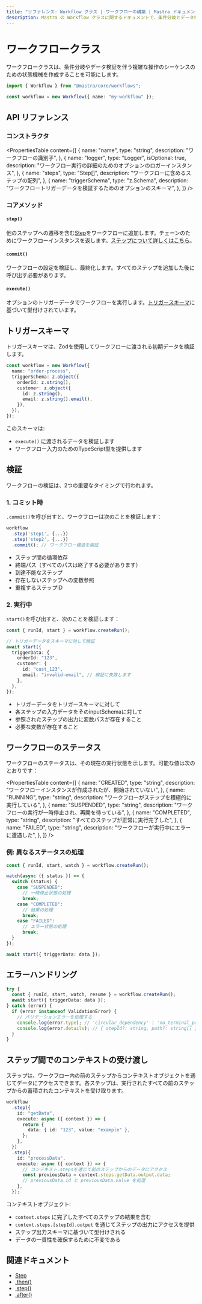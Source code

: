 ```yaml
---
title: "リファレンス: Workflow クラス | ワークフローの構築 | Mastra ドキュメント"
description: Mastra の Workflow クラスに関するドキュメントで、条件分岐とデータ検証を伴う複雑な操作のシーケンスのための状態マシンを作成することができます。
---
```


# ワークフロークラス

ワークフロークラスは、条件分岐やデータ検証を伴う複雑な操作のシーケンスのための状態機械を作成することを可能にします。

```ts copy
import { Workflow } from "@mastra/core/workflows";

const workflow = new Workflow({ name: "my-workflow" });
```

## API リファレンス

### コンストラクタ

<PropertiesTable
  content={[
    {
      name: "name",
      type: "string",
      description: "ワークフローの識別子",
    },
    {
      name: "logger",
      type: "Logger<WorkflowLogMessage>",
      isOptional: true,
      description:
        "ワークフロー実行の詳細のためのオプションのロガーインスタンス",
    },
    {
      name: "steps",
      type: "Step[]",
      description: "ワークフローに含めるステップの配列",
    },
    {
      name: "triggerSchema",
      type: "z.Schema",
      description:
        "ワークフロートリガーデータを検証するためのオプションのスキーマ",
    },
  ]}
/>

### コアメソッド

#### `step()`

他のステップへの遷移を含む[Step](./step-class.mdx)をワークフローに追加します。チェーンのためにワークフローインスタンスを返します。[ステップについて詳しくはこちら](./step-class.mdx)。

#### `commit()`

ワークフローの設定を検証し、最終化します。すべてのステップを追加した後に呼び出す必要があります。

#### `execute()`

オプションのトリガーデータでワークフローを実行します。[トリガースキーマ](./workflow.mdx#trigger-schemas)に基づいて型付けされています。

## トリガースキーマ

トリガースキーマは、Zodを使用してワークフローに渡される初期データを検証します。

```ts showLineNumbers copy
const workflow = new Workflow({
  name: "order-process",
  triggerSchema: z.object({
    orderId: z.string(),
    customer: z.object({
      id: z.string(),
      email: z.string().email(),
    }),
  }),
});
```

このスキーマは:

- `execute()` に渡されるデータを検証します
- ワークフロー入力のためのTypeScript型を提供します

## 検証

ワークフローの検証は、2つの重要なタイミングで行われます。

### 1. コミット時

`.commit()`を呼び出すと、ワークフローは次のことを検証します：

```ts showLineNumbers copy
workflow
  .step('step1', {...})
  .step('step2', {...})
  .commit(); // ワークフロー構造を検証
```

- ステップ間の循環依存
- 終端パス（すべてのパスは終了する必要があります）
- 到達不能なステップ
- 存在しないステップへの変数参照
- 重複するステップID

### 2. 実行中

`start()`を呼び出すと、次のことを検証します：

```ts showLineNumbers copy
const { runId, start } = workflow.createRun();

// トリガーデータをスキーマに対して検証
await start({
  triggerData: {
    orderId: "123",
    customer: {
      id: "cust_123",
      email: "invalid-email", // 検証に失敗します
    },
  },
});
```

- トリガーデータをトリガースキーマに対して
- 各ステップの入力データをそのinputSchemaに対して
- 参照されたステップの出力に変数パスが存在すること
- 必要な変数が存在すること

## ワークフローのステータス

ワークフローのステータスは、その現在の実行状態を示します。可能な値は次のとおりです：

<PropertiesTable
  content={[
    {
      name: "CREATED",
      type: "string",
      description: "ワークフローインスタンスが作成されたが、開始されていない",
    },
    {
      name: "RUNNING",
      type: "string",
      description: "ワークフローがステップを積極的に実行している",
    },
    {
      name: "SUSPENDED",
      type: "string",
      description: "ワークフローの実行が一時停止され、再開を待っている",
    },
    {
      name: "COMPLETED",
      type: "string",
      description: "すべてのステップが正常に実行完了した",
    },
    {
      name: "FAILED",
      type: "string",
      description: "ワークフローが実行中にエラーに遭遇した",
    },
  ]}
/>

### 例: 異なるステータスの処理

```typescript showLineNumbers copy
const { runId, start, watch } = workflow.createRun();

watch(async ({ status }) => {
  switch (status) {
    case "SUSPENDED":
      // 一時停止状態の処理
      break;
    case "COMPLETED":
      // 結果の処理
      break;
    case "FAILED":
      // エラー状態の処理
      break;
  }
});

await start({ triggerData: data });
```

## エラーハンドリング

```ts showLineNumbers copy
try {
  const { runId, start, watch, resume } = workflow.createRun();
  await start({ triggerData: data });
} catch (error) {
  if (error instanceof ValidationError) {
    // バリデーションエラーを処理する
    console.log(error.type); // 'circular_dependency' | 'no_terminal_path' | 'unreachable_step'
    console.log(error.details); // { stepId?: string, path?: string[] }
  }
}
```

## ステップ間でのコンテキストの受け渡し

ステップは、ワークフロー内の前のステップからコンテキストオブジェクトを通じてデータにアクセスできます。各ステップは、実行されたすべての前のステップからの蓄積されたコンテキストを受け取ります。

```typescript showLineNumbers copy
workflow
  .step({
    id: "getData",
    execute: async ({ context }) => {
      return {
        data: { id: "123", value: "example" },
      };
    },
  })
  .step({
    id: "processData",
    execute: async ({ context }) => {
      // コンテキスト.stepsを通じて前のステップからのデータにアクセス
      const previousData = context.steps.getData.output.data;
      // previousData.id と previousData.value を処理
    },
  });
```

コンテキストオブジェクト:

- `context.steps` に完了したすべてのステップの結果を含む
- `context.steps.[stepId].output` を通じてステップの出力にアクセスを提供
- ステップ出力スキーマに基づいて型付けされる
- データの一貫性を確保するために不変である

## 関連ドキュメント

- [Step](./step-class.mdx)
- [.then()](./then.mdx)
- [.step()](./step-function.mdx)
- [.after()](./after.mdx)
